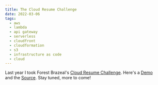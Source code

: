 ```yaml
---
title: The Cloud Resume Challenge
date: 2022-03-06
tags:
  - aws
  - lambda
  - api gateway
  - serverless
  - cloudfront
  - cloudformation
  - s3
  - infrastructure as code
  - cloud
---
```

Last year I took Forest Brazeal's [Cloud Resume Challenge](https://cloudresumechallenge.dev/).
Here's a [Demo](https://oliverbennett.net) and the [Source](https://github.com/olibyte/cloud-resume-challenge).
Stay tuned, more to come!